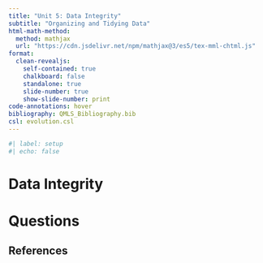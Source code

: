 ```yaml
---
title: "Unit 5: Data Integrity"
subtitle: "Organizing and Tidying Data"
html-math-method:
  method: mathjax
  url: "https://cdn.jsdelivr.net/npm/mathjax@3/es5/tex-mml-chtml.js"
format:
  clean-revealjs:
    self-contained: true
    chalkboard: false
    standalone: true
    slide-number: true
    show-slide-number: print
code-annotations: hover
bibliography: QMLS_Bibliography.bib
csl: evolution.csl
---
```


```r
#| label: setup
#| echo: false
```


# Data Integrity {background-color="#40666e"}


# Questions {background-color="#f8c471"}


## References

::: {#refs}
:::

